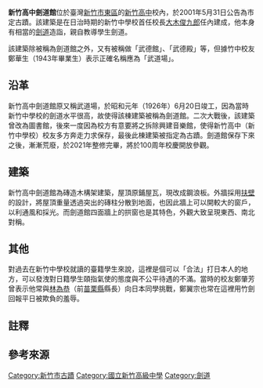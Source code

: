 {{coord|24.7940868988121|120.981196541811|display=title}}
{{tw monument
|name=新竹高中劍道館（前新竹武道場）
|formername=
|image=新竹高中劍道館.JPG
|imagename=
|othername=
|formalname=武道場
|level=市定古蹟
|class=劍道館
|time={{flagicon|Empire of Japan}}日本昭和元年（1926年）{{r|竹}}
|material= 
|location={{ROC-TWN}}[[新竹市|新竹市]][[東區_(新竹市)|東區]]學府路36號
|open=
|cost=
|website=
|reg_url= https://nchdb.boch.gov.tw/assets/overview/monument/20010531000004
}}
'''新竹高中劍道館'''位於臺灣[[新竹市|新竹市]][[東區_(新竹市)|東區]]的[[新竹高中|新竹高中]]校內，於2001年5月31日公告為市定古蹟{{r|文}}。該建築是在日治時期的新竹中學校首任校長[[大木俊九郎|大木俊九郎]]任內建成，他本身有相當的[[劍道|劍道]]造詣，親自教導學生劍道{{r|走}}{{r|竹}}。

該建築除被稱為劍道館之外，又有被稱做「武德館」、「武德殿」等，但據竹中校友鄭華生（1943年畢業生）表示正確名稱應為「武道場」{{NoteTag|1=鄭華生表示類似功能的建築物依等級有不同稱呼，在東京的[[武道館|武道館]]之下有縣市級的[[武德殿|武德殿]]，學校級的是武道場{{r|潘}}。}}{{r|潘}}。

== 沿革 ==
新竹高中劍道館原又稱武道場，於昭和元年（1926年）6月20日竣工，因為當時新竹中學校的劍道水平很高，故使得該棟建築被稱為劍道館{{r|竹}}{{r|潘}}{{r|張}}。二次大戰後，該建築曾改為圖書館，後來一度因為校方有意要將之拆除興建音樂館，使得新竹高中（新竹中學校）校友多方奔走力求保存，最後此棟建築被指定為古蹟{{r|走}}{{r|竹}}。劍道館保存下來之後，漸漸荒廢，於2021年整修完畢，將於100周年校慶開放參觀。

== 建築 ==
新竹高中劍道館為磚造木構架建築，屋頂原鋪屋瓦，現改成鋼浪板{{r|走}}{{r|竹}}。外牆採用[[扶壁|扶壁]]的設計，將屋頂重量透過突出的磚柱分散到地面，也因此牆上可以開較大的窗戶，以利通風和採光{{r|走}}{{r|竹}}。而劍道館四面牆上的拱窗也是其特色，外觀大致呈現東西、南北對稱{{r|竹}}。

== 其他 ==
對過去在新竹中學校就讀的臺籍學生來說，這裡是個可以「合法」打日本人的地方，可以發洩對日籍學生頤指氣使的態度與不公平待遇的不滿{{r|潘}}{{r|張}}。當時的校友鄭肇芳曾表示他常與[[林為恭|林為恭]]（前[[苗栗縣|苗栗縣]]縣長）向日本同學挑戰，鄭翼宗也常在這裡用竹劍回報平日被欺負的羞辱{{r|張}}。

== 註釋 ==
{{NoteFoot}}

== 參考來源 ==
{{reflist|refs=
<ref name="文">{{cite web|url=https://nchdb.boch.gov.tw/assets/advanceSearch/monument/20010531000004|title=新竹高中劍道館(前新竹武道場)|publisher=文化部文化資產局|accessdate=|archive-date=2019-06-12|archive-url=https://web.archive.org/web/20190612102942/https://nchdb.boch.gov.tw/assets/advanceSearch/monument/20010531000004|dead-url=no}}</ref>
<ref name="走">{{cite book|author=陳愛珠 |chapter=〈東區1‧新竹高中劍道館〉 |title=《走讀台灣 新竹市》|publisher=國家文化總會 |isbn=978-986-6573-15-6 |pages=頁57－59|date=2009年12月}}</ref>
<ref name="竹">{{cite book |author=蔡婉緩 |title=《慢遊竹塹——新竹市古蹟導覽》 |publisher=新竹市文化局 |location=新竹市 |isbn= 978-986-02-4239-3|pages=頁126－129 |date=2010年8月}}</ref>
<ref name="張">{{cite journal|author=張德南 |title=〈大木俊九郎與武道場〉|journal=《竹塹文獻雜誌》|issue=第5期 |pages=頁34－43|date=1997年10月}}</ref>
<ref name="潘">{{cite news|author=潘國正 |title=〈日本校友難忘竹中武道場〉|work=《中國時報》|page=14 新竹縣市要聞  |date=1997年4月2日}}</ref>
}}

{{台灣三級古蹟}}
{{新竹市文化資產}}
[[Category:新竹市古蹟|Category:新竹市古蹟]]
[[Category:國立新竹高級中學|Category:國立新竹高級中學]]
[[Category:劍道|Category:劍道]]